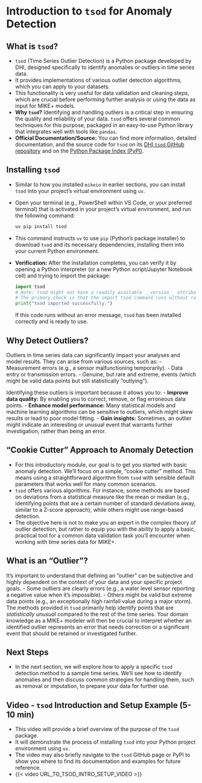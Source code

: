 # Introduction to `tsod` for Anomaly Detection

## What is `tsod`?
- `tsod` (Time Series Outlier Detection) is a Python package developed by DHI, designed specifically to identify anomalies or outliers in time series data.
- It provides implementations of various outlier detection algorithms, which you can apply to your datasets.
- This functionality is very useful for data validation and cleaning steps, which are crucial before performing further analysis or using the data as input for MIKE+ models.
- **Why `tsod`?** Identifying and handling outliers is a critical step in ensuring the quality and reliability of your data. `tsod` offers several common techniques for this purpose, packaged in an easy-to-use Python library that integrates well with tools like `pandas`.
- **Official Documentation/Source:** You can find more information, detailed documentation, and the source code for `tsod` on its [DHI `tsod` GitHub repository](https://github.com/DHI/tsod) and on the [Python Package Index (PyPI)](https://pypi.org/project/tsod/).

## Installing `tsod`
- Similar to how you installed `mikeio` in earlier sections, you can install `tsod` into your project's virtual environment using `uv`.
- Open your terminal (e.g., PowerShell within VS Code, or your preferred terminal) that is activated in your project's virtual environment, and run the following command:
  ```powershell
  uv pip install tsod
  ```
- This command instructs `uv` to use `pip` (Python's package installer) to download `tsod` and its necessary dependencies, installing them into your current Python environment.
- **Verification:** After the installation completes, you can verify it by opening a Python interpreter (or a new Python script/Jupyter Notebook cell) and trying to import the package:
  ```python
  import tsod
  # Note: tsod might not have a readily available __version__ attribute like some other packages.
  # The primary check is that the import tsod command runs without raising an ImportError.
  print("tsod imported successfully.")
  ```
  If this code runs without an error message, `tsod` has been installed correctly and is ready to use.

## Why Detect Outliers?
Outliers in time series data can significantly impact your analyses and model results. They can arise from various sources, such as:
- Measurement errors (e.g., a sensor malfunctioning temporarily).
- Data entry or transmission errors.
- Genuine, but rare and extreme, events (which might be valid data points but still statistically "outlying").

Identifying these outliers is important because it allows you to:
- **Improve data quality:** By enabling you to correct, remove, or flag erroneous data points.
- **Enhance model performance:** Many statistical models and machine learning algorithms can be sensitive to outliers, which might skew results or lead to poor model fitting.
- **Gain insights:** Sometimes, an outlier might indicate an interesting or unusual event that warrants further investigation, rather than being an error.

## "Cookie Cutter" Approach to Anomaly Detection
- For this introductory module, our goal is to get you started with basic anomaly detection. We'll focus on a simple, "cookie cutter" method. This means using a straightforward algorithm from `tsod` with sensible default parameters that works well for many common scenarios.
- `tsod` offers various algorithms. For instance, some methods are based on deviations from a statistical measure like the mean or median (e.g., identifying points that are a certain number of standard deviations away, similar to a Z-score approach), while others might use range-based detection.
- The objective here is not to make you an expert in the complex theory of outlier detection, but rather to equip you with the ability to apply a basic, practical tool for a common data validation task you'll encounter when working with time series data for MIKE+.

::: {.callout-note}
## What is an "Outlier"?
It's important to understand that defining an "outlier" can be subjective and highly dependent on the context of your data and your specific project goals.
- Some outliers are clearly errors (e.g., a water level sensor reporting a negative value when it's impossible).
- Others might be valid but extreme data points (e.g., an exceptionally high rainfall value during a major storm).
The methods provided in `tsod` primarily help identify points that are *statistically unusual* compared to the rest of the time series. Your domain knowledge as a MIKE+ modeler will then be crucial to interpret whether an identified outlier represents an error that needs correction or a significant event that should be retained or investigated further.
:::

## Next Steps
- In the next section, we will explore how to apply a specific `tsod` detection method to a sample time series. We'll see how to identify anomalies and then discuss common strategies for handling them, such as removal or imputation, to prepare your data for further use.

## Video - `tsod` Introduction and Setup Example (5-10 min)
- This video will provide a brief overview of the purpose of the `tsod` package.
- It will demonstrate the process of installing `tsod` into your Python project environment using `uv`.
- The video may also briefly navigate to the `tsod` GitHub page or PyPI to show you where to find its documentation and examples for future reference.
- {{< video URL_TO_TSOD_INTRO_SETUP_VIDEO >}}
